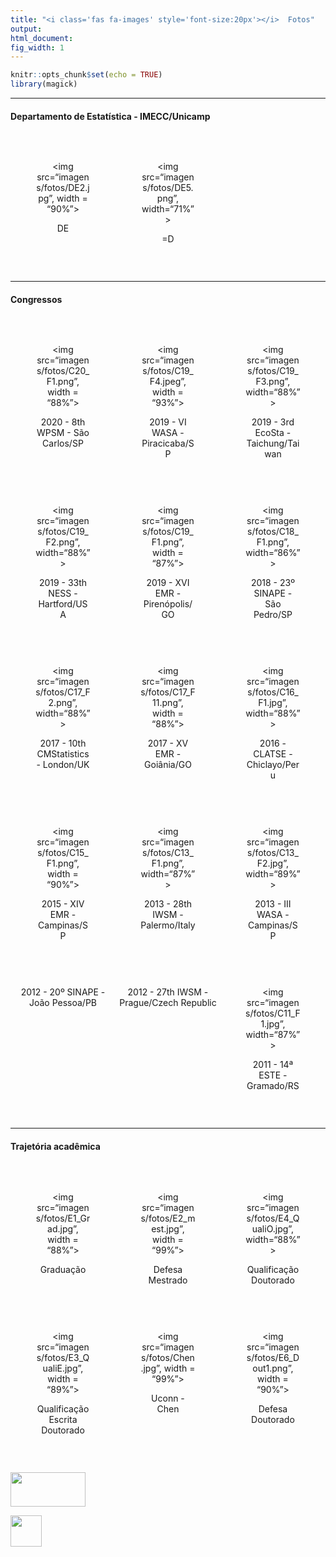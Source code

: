 ```yaml
---
title: "<i class='fas fa-images' style='font-size:20px'></i>  Fotos"
output:
html_document:
fig_width: 1
---
```


```r
knitr::opts_chunk$set(echo = TRUE)
library(magick)
```

<style>
.column-f5{
float: left;
width: 14.28%;
text-align: center;
}
.column-f2c{
float: left;
width: 33.33%;
text-align: center;
}
.row:after {
content: "";
display: table;
clear: both;
}
</style>

----

#### Departamento de Estatística - IMECC/Unicamp
<p class="ptitle"> \ </p>

<div class="row">
<div class="column-f2c">
<figure><img src="imagens/fotos/DE2.jpg", width = "90%">
<figcaption> <p class="cc3"> DE </p></figcaption>
</figure>
</div>
<div class="column-f2c">
<figure><img src="imagens/fotos/DE5.png", width="71%" >
<figcaption> <p class="cc3"> =D </p></figcaption>
</figure>
</div>
<div class="column-f2c">
</div>
</div>

</br>

----

#### Congressos
<p class="ptitle"> \ </p>

<div class="row">
<div class="column-f2c">
<figure><img src="imagens/fotos/C20_F1.png", width = "88%">
<figcaption> <p class="cc3"> 2020 - 8th WPSM - São Carlos/SP </p></figcaption>
</figure>
</div>
<div class="column-f2c">
<figure><img src="imagens/fotos/C19_F4.jpeg", width = "93%">
<figcaption> <p class="cc3"> 2019 - VI WASA - Piracicaba/SP </p></figcaption>
</figure>
</div>
<div class="column-f2c">
<figure><img src="imagens/fotos/C19_F3.png", width="88%" >
<figcaption> <p class="cc3"> 2019 - 3rd EcoSta - Taichung/Taiwan </p></figcaption>
</div>
</div>

</br>

<div class="row">
<div class="column-f2c">
<figure><img src="imagens/fotos/C19_F2.png", width="88%" >
<figcaption> <p class="cc3"> 2019 - 33th NESS - Hartford/USA </p></figcaption>
</div>
<div class="column-f2c">
<figure><img src="imagens/fotos/C19_F1.png", width = "87%">
<figcaption> <p class="cc3"> 2019 - XVI EMR -  Pirenópolis/GO </p></figcaption>
</figure>
</div>
<div class="column-f2c">
<figure><img src="imagens/fotos/C18_F1.png", width="86%" >
<figcaption> <p class="cc3"> 2018 - 23º SINAPE - São Pedro/SP </p></figcaption>
</figure>
</div>
</div>

</br>

<div class="row">
<div class="column-f2c">
<figure><img src="imagens/fotos/C17_F2.png", width="88%" >
<figcaption> <p class="cc3"> 2017 - 10th CMStatistics - London/UK  </p></figcaption>
</div>
<div class="column-f2c">
<figure><img src="imagens/fotos/C17_F11.png", width = "88%">
<figcaption> <p class="cc3"> 2017 - XV EMR -  Goiânia/GO </p></figcaption>
</figure>
</div>
<div class="column-f2c">
<figure><img src="imagens/fotos/C16_F1.jpg", width="88%" >
<figcaption> <p class="cc3"> 2016 - CLATSE - Chiclayo/Peru </p></figcaption>
</figure>
</div>
</div>

</br>

<div class="row">
<div class="column-f2c">
<figure><img src="imagens/fotos/C15_F1.png", width = "90%">
<figcaption> <p class="cc3"> 2015 - XIV EMR - Campinas/SP </p></figcaption>
</figure>
</div>
<div class="column-f2c">
<figure><img src="imagens/fotos/C13_F1.png", width="87%" >
<figcaption> <p class="cc3"> 2013 - 28th IWSM - Palermo/Italy </p></figcaption>
</figure>
</div>
<div class="column-f2c">
<figure><img src="imagens/fotos/C13_F2.jpg", width="89%" >
<figcaption> <p class="cc3"> 2013 - III WASA - Campinas/SP  </p></figcaption>
</div>
</div>

</br>

<div class="row">
<div class="column-f2c">

<figcaption> <p class="cc3"> 2012 - 20º SINAPE - João Pessoa/PB </p></figcaption>
</figure>
</div>
<div class="column-f2c">

<figcaption> <p class="cc3"> 2012 - 27th IWSM - Prague/Czech Republic </p></figcaption>
</figure>
</div>
<div class="column-f2c">
<figure><img src="imagens/fotos/C11_F1.jpg", width="87%" >
<figcaption> <p class="cc3"> 2011 - 14ª ESTE - Gramado/RS </p></figcaption>
</div>
</div>

</br>

----

#### Trajetória acadêmica
<p class="ptitle"> \ </p>

<div class="row">
<div class="column-f2c">
<figure><img src="imagens/fotos/E1_Grad.jpg", width = "88%">
<figcaption> <p class="cc3"> Graduação </p></figcaption>
</figure>
</div>
<div class="column-f2c">
<figure><img src="imagens/fotos/E2_mest.jpg", width = "99%">
<figcaption> <p class="cc3"> Defesa Mestrado </p></figcaption>
</figure>
</div>
<div class="column-f2c">
<figure><img src="imagens/fotos/E4_QualiO.jpg", width="88%" >
<figcaption> <p class="cc3"> Qualificação Doutorado </p></figcaption>
</figure>
</div>
</div>

</br>

<div class="row">
<div class="column-f2c">
<figure><img src="imagens/fotos/E3_QualiE.jpg", width = "89%">
<figcaption> <p class="cc3"> Qualificação Escrita Doutorado </p></figcaption>
</figure>
</div>
<div class="column-f2c">
<figure><img src="imagens/fotos/Chen.jpg", width = "99%">
<figcaption> <p class="cc3"> Uconn - Chen </p></figcaption>
</figure>
</div>
<div class="column-f2c">
<figure><img src="imagens/fotos/E6_Dout1.png", width = "90%">
<figcaption> <p class="cc3"> Defesa Doutorado </p></figcaption>
</figure>
</div>
</div>

</br>

<!-- ----------------------- -->

<p class="outset"></p>
<div id="footer">
<p>
<div class="column-f1">
<img src="imagens/logo-unicamp1.png" width="120" height="55">
</div>
<div class="column-f2">
<img src="imagens/logoimecc.png" width="50" height="50">
</div>
</p>
</div>